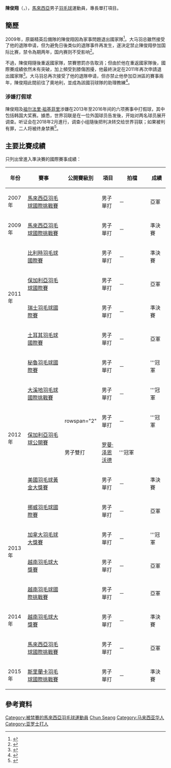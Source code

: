{{noteTA|G1=Badminton}}
{{Infobox 羽球選手
| playername              = 陳俊翔<br/>{{lang|en|Tan Chun Seang}}
| image                   = Austrian Olympic Team 2012 a Tan Chun Seang.jpg
| size                    = 250px
| caption                 = 
| birth_name              = 
| date_of_birth           = {{birth_date_and_age|1986|7|22}}
| place_of_birth          = {{MAS}}[[吉打|吉打]][[亚罗士打|亚罗士打]]<ref>{{cite news|url=http://www.sinchew.com.my/node/294002|title=“禁赛不合理”．陈俊翔求解禁|date=2009-09-17|publisher=[[星洲网|星洲网]]|accessdate=2018-02-10|archive-date=2018-02-10|archive-url=https://web.archive.org/web/20180210180232/http://www.sinchew.com.my/node/294002|dead-url=no}}</ref>
| height                  = 
| weight                  = 
| event                   = 男子單打、男子雙打、混合雙打
| country                 = {{MAS}}
| years_active            = 
| handedness              = 
| coach                   = 
| highest_ranking         = 第32位（男單）
| date_of_highest_ranking = 2013年3月14日<ref name="highest-ranking">[http://bwfcontent.tournamentsoftware.com/ranking/player.aspx?id=5456&player=107874 BWF World Ranking - Ranking of Chun Seang TAN (52867)]{{en}}</ref>
| current_ranking         = 沒有排名
| date_of_current_ranking = 
| played                  = 165勝–90負（男單）<br/>6勝–4負（男雙）<br/>0勝–2負（混雙）
| titles                  = 
| bwf_profile             = F31FE74C-C00C-4A50-84DE-A9A621B94DF2
| bwf_id                  = 52867
| updated                 = 2013年12月6日
}}
{{MedalTableTop|width=286px}}
{{MedalSport | 男子[[羽毛球|羽毛球]]}}
{{MedalCompetition  | [[马来西亚全国羽毛球大奖赛总决赛|马来西亚全国羽毛球大奖赛总决赛]] }}
{{MedalBronze| [[2010年马来西亚全国羽毛球大奖赛总决赛|2010年 瓜拉登嘉樓]] | 男子單打 }}
{{MedalSilver| [[2013年马来西亚全国羽毛球大奖赛总决赛|2013年 布城]] | 男子單打 }}
{{MedalBronze| [[2016年马来西亚全国羽毛球大奖赛总决赛|2016年 吉隆坡]] | 男子單打 }}
{{MedalBottom}}
'''陳俊翔'''（{{lang-en|'''Tan Chun Seang'''}}，{{bd|1986年|7月22日}}），[[馬來西亞|馬來西亞]]男子[[羽毛球|羽毛球]]運動員，專長單打項目。

==簡歷==
2009年，原屬精英后備隊的陳俊翔因為家事問題退出國家隊<ref>{{cite news|title=羽總挽留陳俊翔？吳志強：開會決定|url=http://182.54.217.28/node/12103|newspaper=中國報|date=2009-09-15}}{{dead link|date=2018年1月 |bot=InternetArchiveBot |fix-attempted=yes }}</ref>。大马羽总雖然接受了他的退隊申请，但为避免日後类似的退隊事件再发生，遂決定禁止陳俊翔參加国际比赛，禁令為期两年，国内赛则不受影响<ref>{{cite news|title=小将退出国家队惹恼大马羽协 陈俊翔被禁赛两年|url=http://sports.sohu.com/20090916/n266778776.shtml|newspaper=搜狐体育|date=2009-09-16|accessdate=2013-08-31|archive-date=2009-12-03|archive-url=https://web.archive.org/web/20091203051128/http://sports.sohu.com/20090916/n266778776.shtml|dead-url=no}}</ref>。

不過，陳俊翔隨後重返國家隊，禁賽懲罰亦告取消；但由於他在重返國家隊後，國際賽成績依然未有突破，加上頻受到膝傷困擾，他最終決定在2011年再次申請退出國家隊<ref>{{cite news|title=陳俊翔冰火兩重天 禁賽令解除患骨痛熱症|url=http://www.chinapress.com.my/node/385500|newspaper=中國報|date=2013-01-09|deadurl=yes|archiveurl=https://web.archive.org/web/20130328110747/http://www.chinapress.com.my/node/385500|archivedate=2013-03-28}}</ref>。大马羽总再次接受了他的退隊申请，但亦禁止他參加亞洲區的賽事兩年，陳俊翔此間前往了奧地利，並成為該國羽球隊的助理教練<ref>{{cite news|title=陳俊翔有望重返國羽|url=http://sports.sinchew.com.my/node/25309|newspaper=星洲日報|date=2013-03-12|access-date=2013-08-31|archive-url=https://web.archive.org/web/20130316070346/http://sports.sinchew.com.my/node/25309|archive-date=2013-03-16|dead-url=yes}}</ref>。

===涉嫌打假球===
陳俊翔及[[祖尔法里·祖基菲里|祖尔法里·祖基菲里]]涉嫌在2013年至2016年间的六项赛事中打假球，其中包括韩国大奖赛。據悉，世界羽联是在一位外国球员告发後，开始对两名球员展开调查。听证会在2018年2月進行，调查小组隨後把判决转交给世界羽联；如果被判有罪，二人将被终身禁赛<ref>{{cite news|title=实锤！祖尔法里和陈俊翔被指控在6项赛事打假球|url=http://sports.sina.com.cn/o/2018-02-27/doc-ifyrwsqi8369679.shtml|agency=新浪综合|date=2018-02-27|accessdate=2018-04-12|archive-date=2018-04-12|archive-url=https://web.archive.org/web/20180412212018/http://sports.sina.com.cn/o/2018-02-27/doc-ifyrwsqi8369679.shtml|dead-url=no}}</ref>。

==主要比賽成績==
只列出曾進入準決賽的國際賽事成績：
{| class=wikitable style="text-align:center; font-size:small;" 
!width="50"|年份
!width="180"|賽事
!width="80"|公開賽級別
!width="60"|項目
!width="130"|拍檔
!width="50"|成績
|-
!rowspan="1"|2007年
|[[2007年馬來西亞羽毛球國際挑戰賽|馬來西亞羽毛球國際挑戰賽]]
|{{BWFIC}}
|男子單打
|－
|bgcolor="silver"|亞軍
|-
!rowspan="1"|2009年
|[[2009年馬來西亞羽毛球國際挑戰賽|馬來西亞羽毛球國際挑戰賽]]
|{{BWFIC}}
|男子單打
|－
|bgcolor="#b8860b"|準決賽
|-
!rowspan="4"|2011年
|[[2011年比利時羽毛球國際賽|比利時羽毛球國際賽]]
|{{BWFIC}}
|男子單打
|－
|bgcolor="#b8860b"|準決賽
|-
|[[2011年保加利亞羽毛球國際賽|保加利亞羽毛球國際賽]]
|{{BWFIC}}
|男子單打
|－
|bgcolor="silver"|亞軍
|-
|[[2011年瑞士羽毛球國際賽|瑞士羽毛球國際賽]]
|{{BWFIC}}
|男子單打
|－
|bgcolor="#b8860b"|準決賽
|-
|[[2011年土耳其羽毛球國際賽|土耳其羽毛球國際賽]]
|{{BWFIS}}
|男子單打
|－
|bgcolor="silver"|亞軍
|-
!rowspan="6"|2012年
|[[2012年秘魯羽毛球國際賽|秘魯羽毛球國際賽]]
|{{BWFIC}}
|男子單打
|－
|bgcolor="gold"|'''冠軍
|-
|[[2012年大溪地羽毛球國際挑戰賽|大溪地羽毛球國際挑戰賽]]
|{{BWFIC}}
|男子單打
|－
|bgcolor="gold"|'''冠軍
|-
|rowspan="2"|[[2012年保加利亞羽毛球公開賽|保加利亞羽毛球公開賽]]
|rowspan="2" {{BWFIS}}
|男子單打
|－
|bgcolor="gold"|'''冠軍
|-
|男子雙打
|{{flagicon|AUT}} [[罗曼·泽恩沃德|罗曼·泽恩沃德]]
|bgcolor="gold"|'''冠軍
|-
|[[2012年美國羽毛球黃金大獎賽|美國羽毛球黃金大獎賽]]
|{{BWFGPG}}
|男子單打
|－
|bgcolor="#b8860b"|準決賽
|-
|[[2012年挪威羽毛球國際賽|挪威羽毛球國際賽]]
|{{BWFIC}}
|男子單打
|－
|bgcolor="silver"|亞軍
|-
!rowspan="2"|2013年
|[[2013年加拿大羽毛球大獎賽|加拿大羽毛球大獎賽]]
|{{BWFGP}}
|男子單打
|－
|bgcolor="gold"|'''冠軍
|-
|[[2013年越南羽毛球大獎賽|越南羽毛球大獎賽]]
|{{BWFGP}}
|男子單打
|－
|bgcolor="silver"|亞軍
|-
!rowspan="3"|2014年
|[[2014年越南羽毛球國際挑戰賽|越南羽毛球國際挑戰賽]]
|{{BWFIC}}
|男子單打
|－
|bgcolor="silver"|亞軍
|-
|[[2014年越南羽毛球大獎賽|越南羽毛球大獎賽]]
|{{BWFGP}}
|男子單打
|－
|bgcolor="#b8860b"|準決賽
|-
|[[2014年馬來西亞羽毛球國際挑戰賽|馬來西亞羽毛球國際挑戰賽]]
|{{BWFIC}}
|男子單打
|－
|bgcolor="silver"|亞軍
|-
!rowspan="1"|2015年
|[[2015年斯里蘭卡羽毛球國際挑戰賽|斯里蘭卡羽毛球國際挑戰賽]]
|{{BWFIC}}
|男子單打
|－
|bgcolor="#b8860b"|準決賽
|}
{{BWF賽事級別索引}}

==參考資料==
{{Portal box|马来西亚|羽毛球}}
{{reflist|2}}

{{DEFAULTSORT:Tan Chun Seang}}
[[Category:被禁賽的馬來西亞羽毛球運動員|Category:被禁賽的馬來西亞羽毛球運動員]]
[[Category:陳姓|Chun Seang]]
[[Category:马来西亚华人|Category:马来西亚华人]]
[[Category:亚罗士打人|Category:亚罗士打人]]